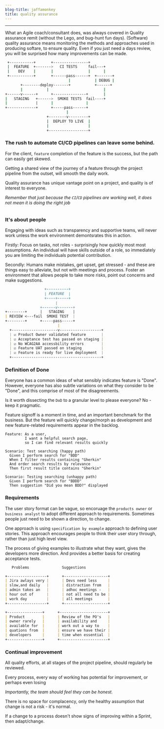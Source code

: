 ```yaml
---
blog-title: jaffamonkey
title: quality assurance
---
```



--- 
What an Agile coach/consultant does, was always covered in Quality assurance remit (without the Lego, and bug-hunt fun days). (Software) quality assurance means monitoring the methods and approaches used in producing softare, to ensure quality. Even if you just need a days review, you will be surprised how many improvements can be made.
<CodeWave>

```bash
 +-----------+       +----------------+     
 |  FEATURE  +------->   CI TESTS     fail---+  
 |    DEV    |       |                |      |
 +-----------+       +------pass------+  +-------+
                             |           | DEBUG |     
       +--------deploy-------+           +------+
       |           |                         |
+------v------+      +---------------+       |
|   STAGING   +------>  SMOKE TESTS  fail----+
|             |      |               |
+-------------+      +-----pass------+
                            |
                   +--------v---------+
                   |  DEPLOY TO LIVE  |
                   |                  |
                   +------------------+
```

### The rush to automate CI/CD pipelines can leave some behind.

For the client, `feature` completion of the feature is the success, but the path can easily get skewed.

Getting a shared view of the journey of a feature through the project pipeline from the outset, will smooth the daily work.

Quality assurance has unique vantage point on a project, and quality is of interest to everyone.

_Remember that just because the `CI`/`CD` pipelines are working well, it does not mean it is doing the right job_ 

```jsx


```

### It's about people

Engaging with ideas such as transparency and supportive teams, will never work unless the work environment demontsrates this in action.

Firstly: Focus on tasks, not roles - surprisingly how quickly most most assumptions. An individual will have skills outside of a role, so immediately you are limiting the individuals potential contribution.

Secondly: Humans make mistakes, get upset, get stressed - and these are things easy to alleviate, but not with meetings and process. Foster an environment that allows people to take more risks, point out concerns and make suggestions.


```markdown
                  +----------+
                  | FEATURE  |
                  +----+-----+
                       |
                +------v-------+      
+--------+      |   STAGING    |       
| REVIEW <---fail  SMOKE TEST  |
+--------+      +-----pass-----+
                        |
  +---------------------v-------------------+
  | ☑ Product Owner validated feature       |
  | ☑ Acceptance test has passed on staging |
  | ☑ No WCAG2AA accessbility errors        |
  | ☑ Feature UAT passed on staging         |
  | ☑ Feature is ready for live deployment  |
  +-----------------------------------------+
```

### Definition of Done

Everyone has a common ideas of what sensibly indicates feature is "Done". However, everyone has also subtle variations on what they consider to be "Done", and this comprise of most of the disagreements.

Is it worth dissecting the `DoD` to a granular level to please everyone? No - keep it pragmatic.

Feature signoff is a moment in time, and an important benchmark for the business. But the feature will quickly change/morph as development and new feature-related requirements appear in the backlog.

```gherkin
Feature: As a user, 
         I want a helpful search page, 
         so I can find relevant results quickly
  
Scenario: Test searching (happy path)
  Given I perform search for "BDD" 
  When I filter results containing "Gherkin"
  And order search results by relevance
  Then first result title contains "Gherkin"

Scenario: Testing searching (unhappy path)
  Given I perform search for "BDDD" 
  Then suggestion "Did you mean BDD?" displayed
```

### Requirements

The user story format can be vague, so encoruage the `products owner` or `business analyst` to adopt different approach to requirements. Sometimes people just need to be shown a direction, to change.

One approach is using `specification by example` approach to defining user stories. This approach encourages people to think their user story through, rather than just high level view.

The process of giving examples to illustrate what they want, gives the developers more direction. And provides a better basis for creating acceptance tests.

```markdown
   Problems               Suggestions

+------------------+      +--------------------+
| Jira awlays very |      | Devs need less     |
| slow,and daily   |      | distraction from   |
| admin takes an   |      | adhoc meetings -   |
| hour out of      |      | not all need to be |
| work day         |      | all meetings       |
+------------------+      +--------------------+

+----------------+      +----------------------+
| Product        |      | Review of the PO's   |
| owner rarely   |      | availability and     |
| available for  |      | work out a way to    |
| quations from  |      | ensure we have their |
| developers     |      | time when essential  |
+----------------+      +----------------------+
```

### Continual improvement

All quality efforts, at all stages of the project pipeline, should regularly be reviewed.

Every process, every way of working has potential for improvement, or perhaps even losing

_Importantly, the team should feel they can be honest._

There is no space for complacency, only the healthy assumption that change is not a risk - it's normal.

If a change to a process doesn't show signs of improving within a Sprint, then adapt/change.

</CodeWave>
